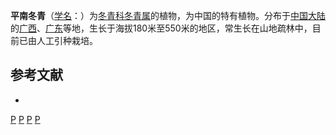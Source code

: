 {{Speciesbox 
| taxon = Ilex pingnanensis
| authority = [[胡秀英|S. Y. Hu]]
}}

'''平南冬青'''（[[学名|学名]]：{{lang|la|''Ilex pingnanensis''}}）为[[冬青科|冬青科]][[冬青属|冬青属]]的植物，为中国的特有植物。分布于[[中国大陆|中国大陆]]的[[广西|广西]]、[[广东|广东]]等地，生长于海拔180米至550米的地区，常生长在山地疏林中，目前已由人工引种栽培。

== 参考文献 ==
<div class="references-small">
* {{cite web| url =http://www.bioinfo.cn/db05/KmzwSpecies.php?action=view&id=14198| title =平南冬青| work =《中国高等植物数据库全库》| publisher =中国科学院微生物研究所| author =昆明植物研究所| accessdate =2009-02-24| deadurl =yes| archiveurl =https://web.archive.org/web/20160305034254/http://www.bioinfo.cn/db05/KmzwSpecies.php?action=view&id=14198| archivedate =2016-03-05}}
</div>
{{Taxonbar|from=Q11060689}}

[[Category:冬青属|P]]
[[Category:中國特有植物|P]]
[[Category:广西植物|P]]
[[Category:广东植物|P]]